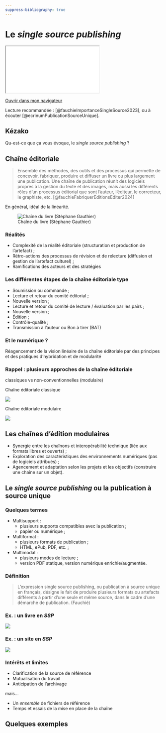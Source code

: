 ```yaml
---
suppress-bibliography: true
---
```


# Le *single source publishing*

::: {.content-visible when-format="html" unless-format="revealjs"}

```{=html}
<iframe src="_slides/single-source.html"></iframe>
```
[Ouvrir dans mon navigateur](_slides/single-source.html){target="_blank"} 

::: 

::: {.callout-tip}
Lecture recommandée : [@fauchieImportanceSingleSource2023], ou à écouter [@ecrinumPublicationSourceUnique]. 
:::

## Kézako 

Qu-est-ce que ça vous évoque, le *single source publishing* ? 

## Chaîne éditoriale 

> Ensemble des méthodes, des outils et des processus qui permette de concevoir, fabriquer, produire et diffuser un livre ou plus largement une publication. Une chaîne de publication réunit des logiciels propres à la gestion du texte et des images, mais aussi les différents rôles d’un processus éditorial que sont l’auteur, l’éditeur, le correcteur, le graphiste, etc. [@fauchieFabriquerEditionsEditer2024]

En général, idéal de la linéarité. 

</section>
<section>

![Chaîne du livre (Stéphane Gauthier)](img/chaineLivre.png)

### Réalités 

- Complexité de la réalité éditoriale (structuration et production de l'artefact) ; 
- Rétro-actions des processus de révision et de relecture (diffusion et gestion de l'artefact culturel) ; 
- Ramifications des acteurs et des stratégies

### Les différentes étapes de la chaîne éditoriale type 

- Soumission ou commande ; 
- Lecture et retour du comité éditorial ; 
- Nouvelle version ; 
- Lecture et retour du comité de lecture / évaluation par les pairs ; 
- Nouvelle version ; 
- Édition ; 
- Contrôle-qualité ; 
- Transmission à l'auteur ou Bon à tirer (BAT)

### Et le numérique ? 

Réagencement de la vision linéaire de la chaîne éditoriale par des principes et des pratiques d'hybridation et de modularité 


### Rappel : plusieurs approches de la chaîne éditoriale 

classiques vs non-conventionnelles (modulaire)

</section>
<section>

Chaîne éditoriale classique 

![](img/classique.svg)

</section>
<section>

Chaîne éditoriale modulaire 

![](img/modulaire2.svg)

## Les chaînes d'édition modulaires 

- Synergie entre les chaînons et interopérabilité technique (liée aux formats libres et ouverts) ; 
- Exploration des caractéristiques des environnements numériques (pas de logiciels attribués) ; 
- Agencement et adaptation selon les projets et les objectifs (construire une chaîne sur un objet). 


## Le *single source publishing* ou la publication à source unique 

### Quelques termes 

- Multisupport : 
    - plusieurs supports compatibles avec la publication ; 
    - papier ou numérique ; 
- Multiformat : 
    - plusieurs formats de publication ; 
    - HTML, ePub, PDF, etc. ; 
- Multimodal : 
    - plusieurs modes de lecture ; 
    - version PDF statique, version numérique enrichie/augmentée. 


### Définition 

> L’expression single source publishing, ou publication à source unique en français, désigne le fait de produire plusieurs formats ou artefacts différents à partir d’une seule et même source, dans le cadre d’une démarche de publication. (Fauchié)

### Ex. : un livre en *SSP* 

![](img/ssp2.png)

### Ex. : un site en *SSP* 

![](img/modulaire2.svg) 

### Intérêts et limites 

- Clarification de la source de référence
- Mutualisation du travail
- Anticipation de l'archivage

mais...

- Un *ensemble* de fichiers de référence
- Temps et essais de la mise en place de la chaîne

## Quelques exemples 